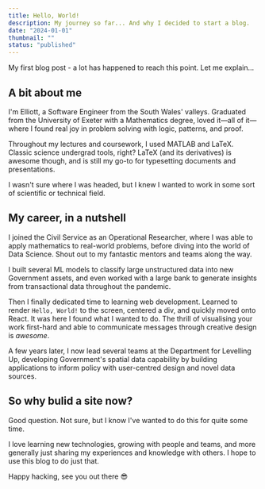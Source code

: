 ```yaml
---
title: Hello, World!
description: My journey so far... And why I decided to start a blog.
date: "2024-01-01"
thumbnail: ""
status: "published"
---
```


My first blog post - a lot has happened to reach this point. Let me explain...

## A bit about me

I'm Elliott, a Software Engineer from the South Wales' valleys. Graduated from the University of Exeter with a Mathematics degree, loved it&mdash;all of it&mdash;where I found real joy in problem solving with logic, patterns, and proof.

Throughout my lectures and coursework, I used MATLAB and LaTeX. Classic science undergrad tools, right? LaTeX (and its derivatives) is awesome though, and is still my go-to for typesetting documents and presentations.

I wasn't sure where I was headed, but I knew I wanted to work in some sort of scientific or technical field.

## My career, in a nutshell

I joined the Civil Service as an Operational Researcher, where I was able to apply mathematics to real-world problems, before diving into the world of Data Science. Shout out to my fantastic mentors and teams along the way.

I built several ML models to classify large unstructured data into new Government assets, and even worked with a large bank to generate insights from transactional data throughout the pandemic.

Then I finally dedicated time to learning web development. Learned to render `Hello, World!` to the screen, centered a div, and quickly moved onto React. It was here I found what I wanted to do. The thrill of visualising your work first-hard and able to communicate messages through creative design is <em>awesome</em>.

A few years later, I now lead several teams at the Department for Levelling Up, developing Government's spatial data capability by building applications to inform policy with user-centred design and novel data sources.

## So why bulid a site now?

Good question. Not sure, but I know I've wanted to do this for quite some time.

I love learning new technologies, growing with people and teams, and more generally just sharing my experiences and knowledge with others. I hope to use this blog to do just that.

Happy hacking, see you out there 😎
